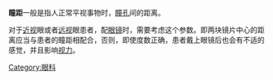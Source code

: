 {{Unreferenced|time=2021-12-29T23:18:54+00:00}}
{{medical}}
'''瞳距'''一般是指人正常平视事物时，[[瞳孔|瞳孔]]间的距离。

对于[[近视|近视]]眼或者[[远视|远视]]眼患者，配[[眼镜|眼镜]]时，需要考虑这个参数。即两块镜片中心的距离应当与患者的瞳距相配合，否则，即使度数正确，患者戴上眼镜后也会有不适的感觉，并且影响[[视力|视力]]。

[[Category:眼科|Category:眼科]]